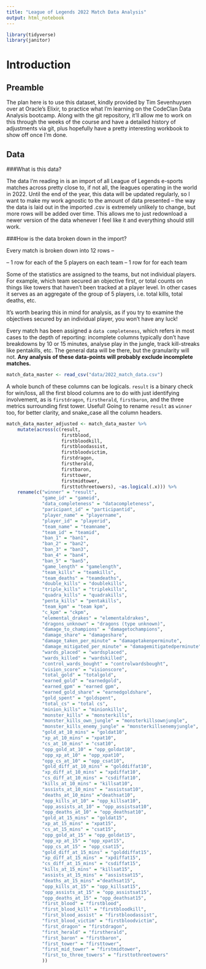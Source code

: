 ```yaml
---
title: "League of Legends 2022 Match Data Analysis"
output: html_notebook
---
```


```r
library(tidyverse)
library(janitor)
```

# Introduction

## Preamble

The plan here is to use this dataset, kindly provided by Tim Sevenhuysen over at Oracle's Elixir, to practice what I'm learning on the CodeClan Data Analysis bootcamp. Along with the git repository, it'll allow me to work on this through the weeks of the course and have a detailed history of adjustments via git, plus hopefully have a pretty interesting workbook to show off once I'm done. 

## Data

###What is this data?

The data I'm reading in is an import of all League of Legends e-sports matches across pretty close to, if not all, the leagues operating in the world in 2022. Until the end of the year, this data will be updated regularly, so I want to make my work agnostic to the amount of data presented -- the way the data is laid out in the imported .csv is extremely unlikely to change, but more rows will be added over time. This allows me to just redownload a newer version of the data whenever I feel like it and everything should still work.

###How is the data broken down in the import?

Every match is broken down into 12 rows --

-- 1 row for each of the 5 players on each team
-- 1 row for for each team 

Some of the statistics are assigned to the teams, but not individual players. For example, which team secured an objective first, or total counts on things like towers that haven't been tracked at a player level. In other cases it serves as an aggregate of the group of 5 players, i.e. total kills, total deaths, etc.

It's worth bearing this in mind for analysis, as if you try to examine the objectives secured by an individual player, you won't have any luck!

Every match has been assigned a `data completeness`, which refers in most cases to the depth of reporting: incomplete columns typically don't have breakdowns by 10 or 15 minutes, analyse play in the jungle, track kill-streaks like pentakills, etc. The general data will be there, but the granularity will not. **Any analysis of these data-points will probably exclude incomplete matches.**

```r
match_data_master <- read_csv("data/2022_match_data.csv")
```

A whole bunch of these columns can be logicals. `result` is a binary check for win/loss, all the first blood columns are to do with just identifying involvement, as is `firstdragon`, `firstherald`, `firstbaron`, and the three metrics surrounding first tower. Useful! Going to rename `result` as `winner` too, for better clarity, and snake_case all the column headers.

```r
match_data_master_adjusted <- match_data_master %>% 
    mutate(across(c(result, 
                    firstblood, 
                    firstbloodkill, 
                    firstbloodassist,
                    firstbloodvictim,
                    firstdragon,
                    firstherald,
                    firstbaron,
                    firsttower,
                    firstmidtower,
                    firsttothreetowers), ~as.logical(.x))) %>% 
    rename(c("winner" = "result", 
             "game_id" = "gameid",
             "data_completeness" = "datacompleteness",
             "paricipant_id" = "participantid",
             "player_name" = "playername",
             "player_id" = "playerid",
             "team_name" = "teamname",
             "team_id" = "teamid",
             "ban_1" = "ban1",
             "ban_2" = "ban2",
             "ban_3" = "ban3",
             "ban_4" = "ban4",
             "ban_5" = "ban5",
             "game_length" = "gamelength",
             "team_kills" = "teamkills",
             "team_deaths" = "teamdeaths",
             "double_kills" = "doublekills",
             "triple_kills" = "triplekills",
             "quadra_kills" = "quadrakills",
             "penta_kills" = "pentakills",
             "team_kpm" = "team kpm",
             "c_kpm" = "ckpm",
             "elemental_drakes" = "elementaldrakes",
             "dragons_unknown" = "dragons (type unknown)",
             "damage_to_champions" = "damagetochampions",
             "damage_share" = "damageshare",
             "damage_taken_per_minute" = "damagetakenperminute",
             "damage_mitigated_per_minute" = "damagemitigatedperminute",
             "wards_placed" = "wardsplaced",
             "wards_killed" = "wardskilled",
             "control_wards_bought" = "controlwardsbought",
             "vision_score" = "visionscore",
             "total_gold" = "totalgold",
             "earned_gold" = "earnedgold",
             "earned_gpm" = "earned gpm",
             "earned_gold_share" = "earnedgoldshare",
             "gold_spent" = "goldspent",
             "total_cs" = "total cs",
             "minion_kills" = "minionkills",
             "monster_kills" = "monsterkills",
             "monster_kills_own_jungle" = "monsterkillsownjungle",
             "monster_kills_enemy_jungle" = "monsterkillsenemyjungle",
             "gold_at_10_mins" = "goldat10",
             "xp_at_10_mins" = "xpat10",
             "cs_at_10_mins" = "csat10",
             "opp_gold_at_10" = "opp_goldat10",
             "opp_xp_at_10" = "opp_xpat10",
             "opp_cs_at_10" = "opp_csat10",
             "gold_diff_at_10_mins" = "golddiffat10",
             "xp_diff_at_10_mins" = "xpdiffat10",
             "cs_diff_at_10_mins" = "csdiffat10",
             "kills_at_10_mins" = "killsat10",
             "assists_at_10_mins" = "assistsat10",
             "deaths_at_10_mins" ="deathsat10",
             "opp_kills_at_10" = "opp_killsat10",
             "opp_assists_at_10" = "opp_assistsat10",
             "opp_deaths_at_10" = "opp_deathsat10",
             "gold_at_15_mins" = "goldat15",
             "xp_at_15_mins" = "xpat15",
             "cs_at_15_mins" = "csat15",
             "opp_gold_at_15" = "opp_goldat15",
             "opp_xp_at_15" = "opp_xpat15",
             "opp_cs_at_15" = "opp_csat15",
             "gold_diff_at_15_mins" = "golddiffat15",
             "xp_diff_at_15_mins" = "xpdiffat15",
             "cs_diff_at_15_mins" = "csdiffat15",
             "kills_at_15_mins" = "killsat15",
             "assists_at_15_mins" = "assistsat15",
             "deaths_at_15_mins" ="deathsat15",
             "opp_kills_at_15" = "opp_killsat15",
             "opp_assists_at_15" = "opp_assistsat15",
             "opp_deaths_at_15" = "opp_deathsat15",
             "first_blood" = "firstblood", 
             "first_blood_kill" = "firstbloodkill",
             "first_blood_assist" = "firstbloodassist",
             "first_blood_victim" = "firstbloodvictim",
             "first_dragon" = "firstdragon",
             "first_herald" = "firstherald",
             "first_baron" = "firstbaron",
             "first_tower" = "firsttower",
             "first_mid_tower" = "firstmidtower",
             "first_to_three_towers" = "firsttothreetowers"
             ))
```

